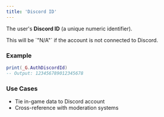 ```yaml
---
title: 'Discord ID'
---
```


The user's **Discord ID** (a unique numeric identifier).

<Callout type="warning" emoji="⚠️">
This will be `"N/A"` if the account is not connected to Discord.
</Callout>

### Example

```lua
print(_G.AuthDiscordId)
-- Output: 123456789012345678
```

### Use Cases

- Tie in-game data to Discord account  
- Cross-reference with moderation systems
